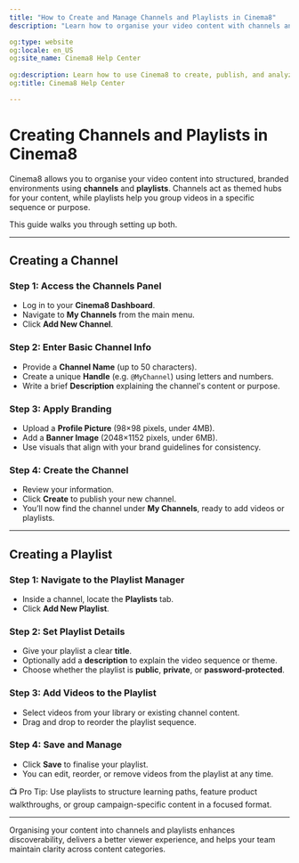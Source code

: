 ---
title: "How to Create and Manage Channels and Playlists in Cinema8"
description: "Learn how to organise your video content with channels and playlists for easier video library navigation and management. Visit Cinema8."

og:type: website
og:locale: en_US
og:site_name: Cinema8 Help Center
 
og:description: Learn how to use Cinema8 to create, publish, and analyze interactive videos.
og:title: Cinema8 Help Center

---


# Creating Channels and Playlists in Cinema8

Cinema8 allows you to organise your video content into structured, branded environments using **channels** and **playlists**. Channels act as themed hubs for your content, while playlists help you group videos in a specific sequence or purpose.

This guide walks you through setting up both.

---

## Creating a Channel

<Steps>

### Step 1: Access the Channels Panel

- Log in to your **Cinema8 Dashboard**.
- Navigate to **My Channels** from the main menu.
- Click **Add New Channel**.

### Step 2: Enter Basic Channel Info

- Provide a **Channel Name** (up to 50 characters).
- Create a unique **Handle** (e.g. `@MyChannel`) using letters and numbers.
- Write a brief **Description** explaining the channel's content or purpose.

### Step 3: Apply Branding

- Upload a **Profile Picture** (98×98 pixels, under 4MB).
- Add a **Banner Image** (2048×1152 pixels, under 6MB).
- Use visuals that align with your brand guidelines for consistency.

### Step 4: Create the Channel

- Review your information.
- Click **Create** to publish your new channel.
- You’ll now find the channel under **My Channels**, ready to add videos or playlists.

</Steps>

---

## Creating a Playlist

<Steps>

### Step 1: Navigate to the Playlist Manager

- Inside a channel, locate the **Playlists** tab.
- Click **Add New Playlist**.

### Step 2: Set Playlist Details

- Give your playlist a clear **title**.
- Optionally add a **description** to explain the video sequence or theme.
- Choose whether the playlist is **public**, **private**, or **password-protected**.

### Step 3: Add Videos to the Playlist

- Select videos from your library or existing channel content.
- Drag and drop to reorder the playlist sequence.

### Step 4: Save and Manage

- Click **Save** to finalise your playlist.
- You can edit, reorder, or remove videos from the playlist at any time.

</Steps>

<Callout type="info">
📺 Pro Tip: Use playlists to structure learning paths, feature product walkthroughs, or group campaign-specific content in a focused format.
</Callout>

---

Organising your content into channels and playlists enhances discoverability, delivers a better viewer experience, and helps your team maintain clarity across content categories.
